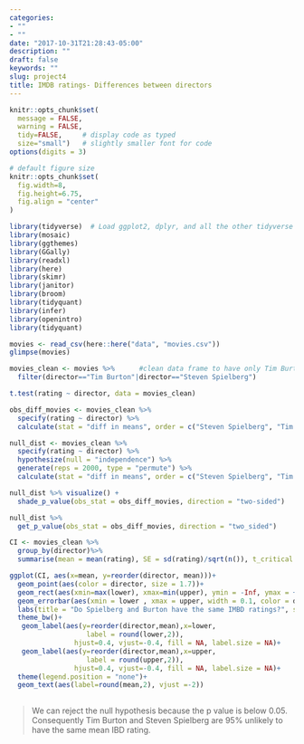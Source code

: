 ```yaml
---
categories:
- ""
- ""
date: "2017-10-31T21:28:43-05:00"
description: ""
draft: false
keywords: ""
slug: project4
title: IMDB ratings- Differences between directors
---
```



```r
knitr::opts_chunk$set(
  message = FALSE, 
  warning = FALSE, 
  tidy=FALSE,     # display code as typed
  size="small")   # slightly smaller font for code
options(digits = 3)

# default figure size
knitr::opts_chunk$set(
  fig.width=8, 
  fig.height=6.75,
  fig.align = "center"
)
```


```r
library(tidyverse)  # Load ggplot2, dplyr, and all the other tidyverse packages
library(mosaic)
library(ggthemes)
library(GGally)
library(readxl)
library(here)
library(skimr)
library(janitor)
library(broom)
library(tidyquant)
library(infer)
library(openintro)
library(tidyquant)
```





```r
movies <- read_csv(here::here("data", "movies.csv"))
glimpse(movies)
```



```r
movies_clean <- movies %>%      #clean data frame to have only Tim Burton and Spielberg movies
  filter(director=="Tim Burton"|director=="Steven Spielberg")

t.test(rating ~ director, data = movies_clean)

obs_diff_movies <- movies_clean %>%
  specify(rating ~ director) %>%
  calculate(stat = "diff in means", order = c("Steven Spielberg", "Tim Burton"))

null_dist <- movies_clean %>%
  specify(rating ~ director) %>%
  hypothesize(null = "independence") %>%
  generate(reps = 2000, type = "permute") %>%
  calculate(stat = "diff in means", order = c("Steven Spielberg", "Tim Burton")) # create null distribution

null_dist %>% visualize() +
  shade_p_value(obs_stat = obs_diff_movies, direction = "two-sided")

null_dist %>%
  get_p_value(obs_stat = obs_diff_movies, direction = "two_sided")

```

```r
CI <- movies_clean %>%
  group_by(director)%>%
  summarise(mean = mean(rating), SE = sd(rating)/sqrt(n()), t_critical = qt(0.975,n()-1),upper = mean + SE*t_critical, lower = mean -SE*t_critical)

ggplot(CI, aes(x=mean, y=reorder(director, mean)))+
  geom_point(aes(color = director, size = 1.7))+
  geom_rect(aes(xmin=max(lower), xmax=min(upper), ymin = -Inf, ymax = +Inf ,alpha = .3))+
  geom_errorbar(aes(xmin = lower , xmax = upper, width = 0.1, color = director, size = 1.5))+
  labs(title = "Do Spielberg and Burton have the same IMBD ratings?", subtitle = "95% confidence intervals overlap", y = "", x = "Mean IMBD Rating")+
  theme_bw()+
   geom_label(aes(y=reorder(director,mean),x=lower,
                   label = round(lower,2)),
                hjust=0.4, vjust=-0.4, fill = NA, label.size = NA)+
   geom_label(aes(y=reorder(director,mean),x=upper,
                   label = round(upper,2)),
                hjust=0.4, vjust=-0.4, fill = NA, label.size = NA)+
  theme(legend.position = "none")+
  geom_text(aes(label=round(mean,2), vjust =-2))
 
```
>We can reject the null hypothesis because the p value is below 0.05. Consequently Tim Burton and Steven Spielberg are 95% unlikely to have the same mean IBD rating.

